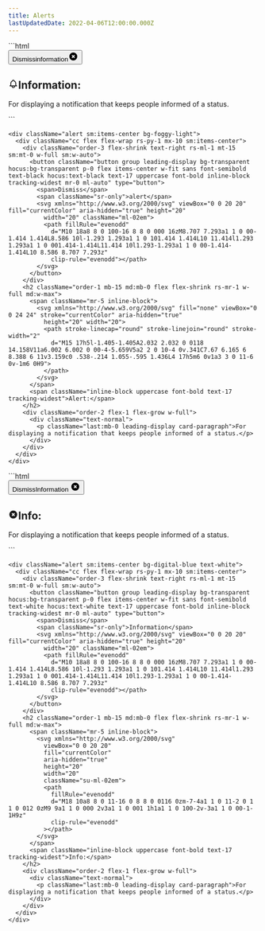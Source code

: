 ```yaml
---
title: Alerts
lastUpdatedDate: 2022-04-06T12:00:00.000Z
---
```

<div className="lg:max-w-600 xl:max-w-800 2xl:max-w-1000">
  <Section heading="Default" width="full">
    ```html
      <div class="cc flex flex-wrap rs-py-1 mx-10 sm:items-center">
        <div class="order-3 flex-shrink text-right rs-ml-1 mt-15 sm:mt-0 w-full sm:w-auto"><button
            class="button group leading-display bg-transparent hocus:bg-transparent p-0 flex items-center w-fit sans font-semibold text-black hocus:text-black text-17 uppercase font-bold inline-block tracking-widest mr-0 ml-auto"
            type="button"><span>Dismiss</span><span class="sr-only">information</span><svg xmlns="http://www.w3.org/2000/svg"
              viewBox="0 0 20 20" fill="currentColor" aria-hidden="true" height="20" width="20" class="ml-02em">
              <path fill-rule="evenodd"
                d="M10 18a8 8 0 100-16 8 8 0 000 16zM8.707 7.293a1 1 0 00-1.414 1.414L8.586 10l-1.293 1.293a1 1 0 101.414 1.414L10 11.414l1.293 1.293a1 1 0 001.414-1.414L11.414 10l1.293-1.293a1 1 0 00-1.414-1.414L10 8.586 8.707 7.293z"
                clip-rule="evenodd"></path>
            </svg></button></div>
        <h2 class="order-1 mb-15 md:mb-0 flex flex-shrink rs-mr-1 w-full md:w-max"><span class="mr-5 inline-block"><svg
              xmlns="http://www.w3.org/2000/svg" fill="none" viewBox="0 0 24 24" stroke="currentColor" aria-hidden="true"
              height="20" width="20">
              <path stroke-linecap="round" stroke-linejoin="round" stroke-width="2"
                d="M15 17h5l-1.405-1.405A2.032 2.032 0 0118 14.158V11a6.002 6.002 0 00-4-5.659V5a2 2 0 10-4 0v.341C7.67 6.165 6 8.388 6 11v3.159c0 .538-.214 1.055-.595 1.436L4 17h5m6 0v1a3 3 0 11-6 0v-1m6 0H9">
              </path>
            </svg></span><span class="inline-block uppercase font-bold text-17 tracking-widest">Information:</span></h2>
        <div class="order-2 flex-1 flex-grow w-full">
          <div class="text-normal">
            <p class="last:mb-0 leading-display card-paragraph">For displaying a notification that keeps people informed of a
              status.</p>
          </div>
        </div>
      </div>
    ```

    <div className="alert sm:items-center bg-foggy-light">
      <div className="cc flex flex-wrap rs-py-1 mx-10 sm:items-center">
        <div className="order-3 flex-shrink text-right rs-ml-1 mt-15 sm:mt-0 w-full sm:w-auto">
          <button className="button group leading-display bg-transparent hocus:bg-transparent p-0 flex items-center w-fit sans font-semibold text-black hocus:text-black text-17 uppercase font-bold inline-block tracking-widest mr-0 ml-auto" type="button">
            <span>Dismiss</span>
            <span className="sr-only">alert</span>
            <svg xmlns="http://www.w3.org/2000/svg" viewBox="0 0 20 20" fill="currentColor" aria-hidden="true" height="20"
              width="20" className="ml-02em">
              <path fillRule="evenodd"
                d="M10 18a8 8 0 100-16 8 8 0 000 16zM8.707 7.293a1 1 0 00-1.414 1.414L8.586 10l-1.293 1.293a1 1 0 101.414 1.414L10 11.414l1.293 1.293a1 1 0 001.414-1.414L11.414 10l1.293-1.293a1 1 0 00-1.414-1.414L10 8.586 8.707 7.293z"
                clip-rule="evenodd"></path>
            </svg>
          </button>
        </div>
        <h2 className="order-1 mb-15 md:mb-0 flex flex-shrink rs-mr-1 w-full md:w-max">
          <span className="mr-5 inline-block">
            <svg xmlns="http://www.w3.org/2000/svg" fill="none" viewBox="0 0 24 24" stroke="currentColor" aria-hidden="true"
              height="20" width="20">
              <path stroke-linecap="round" stroke-linejoin="round" stroke-width="2"
                d="M15 17h5l-1.405-1.405A2.032 2.032 0 0118 14.158V11a6.002 6.002 0 00-4-5.659V5a2 2 0 10-4 0v.341C7.67 6.165 6 8.388 6 11v3.159c0 .538-.214 1.055-.595 1.436L4 17h5m6 0v1a3 3 0 11-6 0v-1m6 0H9">
              </path>
            </svg>
          </span>
          <span className="inline-block uppercase font-bold text-17 tracking-widest">Alert:</span>
        </h2>
        <div className="order-2 flex-1 flex-grow w-full">
          <div className="text-normal">
            <p className="last:mb-0 leading-display card-paragraph">For displaying a notification that keeps people informed of a status.</p>
          </div>
        </div>
      </div>
    </div>
  </Section>

  <Section heading="Information" width="full">
    ```html
      <div class="alert sm:items-center bg-digital-blue text-white">
        <div class="cc flex flex-wrap rs-py-1 mx-10 sm:items-center">
          <div class="order-3 flex-shrink text-right rs-ml-1 mt-15 sm:mt-0 w-full sm:w-auto"><button
              class="button group leading-display bg-transparent hocus:bg-transparent p-0 flex items-center w-fit sans font-semibold text-white hocus:text-white text-17 uppercase font-bold inline-block tracking-widest mr-0 ml-auto"
              type="button"><span>Dismiss</span><span class="sr-only">Information</span>
              <svg xmlns="http://www.w3.org/2000/svg" viewBox="0 0 20 20" fill="currentColor" aria-hidden="true" height="20"
              width="20" className="ml-02em">
              <path fill-rule="evenodd"
                d="M10 18a8 8 0 100-16 8 8 0 000 16zM8.707 7.293a1 1 0 00-1.414 1.414L8.586 10l-1.293 1.293a1 1 0 101.414 1.414L10 11.414l1.293 1.293a1 1 0 001.414-1.414L11.414 10l1.293-1.293a1 1 0 00-1.414-1.414L10 8.586 8.707 7.293z"
                clip-rule="evenodd"></path>
            </svg>
          </button>
        </div>
          <h2 class="order-1 mb-15 md:mb-0 flex flex-shrink rs-mr-1 w-full md:w-max"><span class="mr-5 inline-block"><svg
                xmlns="http://www.w3.org/2000/svg" viewBox="0 0 20 20" fill="currentColor" aria-hidden="true" height="20"
                width="20" class="su-ml-02em">
                <path fill-rule="evenodd"
                  d="M10 18a8 8 0 100-16 8 8 0 000 16zM8.707 7.293a1 1 0 00-1.414 1.414L8.586 10l-1.293 1.293a1 1 0 101.414 1.414L10 11.414l1.293 1.293a1 1 0 001.414-1.414L11.414 10l1.293-1.293a1 1 0 00-1.414-1.414L10 8.586 8.707 7.293z"
                  clip-rule="evenodd"></path>
              </svg></span><span class="inline-block uppercase font-bold text-17 tracking-widest">Info:</span></h2>
          <div class="order-2 flex-1 flex-grow w-full">
            <div class="text-normal">
              <p class="last:mb-0 leading-display card-paragraph">For displaying a notification that keeps people informed of
                a status.</p>
            </div>
          </div>
        </div>
      </div>
    ```

    <div className="alert sm:items-center bg-digital-blue text-white">
      <div className="cc flex flex-wrap rs-py-1 mx-10 sm:items-center">
        <div className="order-3 flex-shrink text-right rs-ml-1 mt-15 sm:mt-0 w-full sm:w-auto">
          <button className="button group leading-display bg-transparent hocus:bg-transparent p-0 flex items-center w-fit sans font-semibold text-white hocus:text-white text-17 uppercase font-bold inline-block tracking-widest mr-0 ml-auto" type="button">
            <span>Dismiss</span>
            <span className="sr-only">Information</span>
            <svg xmlns="http://www.w3.org/2000/svg" viewBox="0 0 20 20" fill="currentColor" aria-hidden="true" height="20"
              width="20" className="ml-02em">
              <path fillRule="evenodd"
                d="M10 18a8 8 0 100-16 8 8 0 000 16zM8.707 7.293a1 1 0 00-1.414 1.414L8.586 10l-1.293 1.293a1 1 0 101.414 1.414L10 11.414l1.293 1.293a1 1 0 001.414-1.414L11.414 10l1.293-1.293a1 1 0 00-1.414-1.414L10 8.586 8.707 7.293z"
                clip-rule="evenodd"></path>
            </svg>
          </button>
        </div>
        <h2 className="order-1 mb-15 md:mb-0 flex flex-shrink rs-mr-1 w-full md:w-max">
          <span className="mr-5 inline-block">
            <svg xmlns="http://www.w3.org/2000/svg"
              viewBox="0 0 20 20"
              fill="currentColor"
              aria-hidden="true"
              height="20"
              width="20"
              className="su-ml-02em">
              <path
                fillRule="evenodd"
                d="M18 10a8 8 0 11-16 0 8 8 0 0116 0zm-7-4a1 1 0 11-2 0 1 1 0 012 0zM9 9a1 1 0 000 2v3a1 1 0 001 1h1a1 1 0 100-2v-3a1 1 0 00-1-1H9z"
                clip-rule="evenodd"
              ></path>
            </svg>
          </span>
          <span className="inline-block uppercase font-bold text-17 tracking-widest">Info:</span>
        </h2>
        <div className="order-2 flex-1 flex-grow w-full">
          <div className="text-normal">
            <p className="last:mb-0 leading-display card-paragraph">For displaying a notification that keeps people informed of a status.</p>
          </div>
        </div>
      </div>
    </div>
  </Section>

</div>